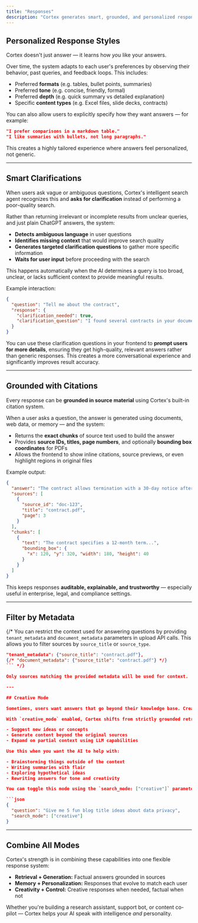 ```yaml
---
title: "Responses"
description: "Cortex generates smart, grounded, and personalized responses to every user query. This page explains how response generation works, how it adapts over time, and the advanced capabilities built into the system."
---
```


## Personalized Response Styles

Cortex doesn't just answer — it learns how *you* like your answers.

Over time, the system adapts to each user's preferences by observing their behavior, past queries, and feedback loops. This includes:

- Preferred **formats** (e.g. tables, bullet points, summaries)
- Preferred **tone** (e.g. concise, friendly, formal)
- Preferred **depth** (e.g. quick summary vs detailed explanation)
- Specific **content types** (e.g. Excel files, slide decks, contracts)

You can also allow users to explicitly specify how they want answers — for example:

```json
"I prefer comparisons in a markdown table."
"I like summaries with bullets, not long paragraphs."
```

This creates a highly tailored experience where answers feel personalized, not generic.

---

## Smart Clarifications

When users ask vague or ambiguous questions, Cortex's intelligent search agent recognizes this and **asks for clarification** instead of performing a poor-quality search.

Rather than returning irrelevant or incomplete results from unclear queries, and just plain ChatGPT answers, the system:

- **Detects ambiguous language** in user questions
- **Identifies missing context** that would improve search quality
- **Generates targeted clarification questions** to gather more specific information
- **Waits for user input** before proceeding with the search

This happens automatically when the AI determines a query is too broad, unclear, or lacks sufficient context to provide meaningful results.

Example interaction:

```json
{
  "question": "Tell me about the contract",
  "response": {
    "clarification_needed": true,
    "clarification_question": "I found several contracts in your documents. Could you specify which contract you're interested in, or what specific aspect you'd like to know about (e.g., terms, pricing, termination clauses)?"
  }
}
```

You can use these clarification questions in your frontend to **prompt users for more details**, ensuring they get high-quality, relevant answers rather than generic responses. This creates a more conversational experience and significantly improves result accuracy.

---

## Grounded with Citations

Every response can be **grounded in source material** using Cortex's built-in citation system.

When a user asks a question, the answer is generated using documents, web data, or memory — and the system:

- Returns the **exact chunks** of source text used to build the answer
- Provides **source IDs, titles, page numbers**, and optionally **bounding box coordinates** for PDFs
- Allows the frontend to show inline citations, source previews, or even highlight regions in original files

Example output:

```json
{
  "answer": "The contract allows termination with a 30-day notice after 12 months.",
  "sources": [
    {
      "source_id": "doc-123",
      "title": "contract.pdf",
      "page": 3
    }
  ],
  "chunks": [
    {
      "text": "The contract specifies a 12-month term...",
      "bounding_box": {
        "x": 120, "y": 320, "width": 180, "height": 40
      }
    }
  ]
}
```

This keeps responses **auditable, explainable, and trustworthy** — especially useful in enterprise, legal, and compliance settings.

---

## Filter by Metadata

{/* You can restrict the context used for answering questions by providing `tenant_metadata` and `document_metadata` parameters in upload API calls. This allows you to filter sources by `source_title` or `source_type`.

```json
"tenant_metadata": {"source_title": "contract.pdf"},
{/* "document_metadata": {"source_title": "contract.pdf"} */}
``` */}

Only sources matching the provided metadata will be used for context.

---

## Creative Mode

Sometimes, users want answers that go beyond their knowledge base. Creative mode allows your app to let LLMs generate responses without **solely** relying on the retrieved context. It's like interfacing directly with ChatGPT.

With `creative_mode` enabled, Cortex shifts from strictly grounded retrieval to **imaginative generation**, allowing it to:

- Suggest new ideas or concepts
- Generate content beyond the original sources
- Expand on partial context using LLM capabilities

Use this when you want the AI to help with:

- Brainstorming things outside of the context
- Writing summaries with flair
- Exploring hypothetical ideas
- Rewriting answers for tone and creativity

You can toggle this mode using the `search_mode: ["creative"]` parameter in the `/search/qna` API call.

```json
{
  "question": "Give me 5 fun blog title ideas about data privacy",
  "search_mode": ["creative"]
}
```

---

## Combine All Modes

Cortex's strength is in combining these capabilities into one flexible response system:

- **Retrieval + Generation:** Factual answers grounded in sources
- **Memory + Personalization:** Responses that evolve to match each user
- **Creativity + Control:** Creative responses when needed, factual when not

Whether you're building a research assistant, support bot, or content co-pilot — Cortex helps your AI speak with intelligence *and* personality.
